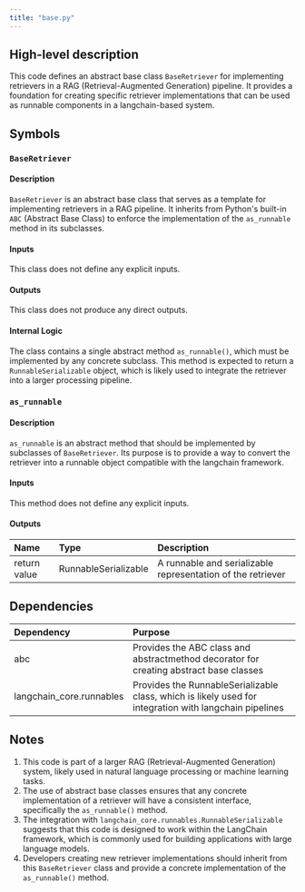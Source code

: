 ```yaml
---
title: "base.py"
---
```


## High-level description
This code defines an abstract base class `BaseRetriever` for implementing retrievers in a RAG (Retrieval-Augmented Generation) pipeline. It provides a foundation for creating specific retriever implementations that can be used as runnable components in a langchain-based system.

## Symbols

### `BaseRetriever`
#### Description
`BaseRetriever` is an abstract base class that serves as a template for implementing retrievers in a RAG pipeline. It inherits from Python's built-in `ABC` (Abstract Base Class) to enforce the implementation of the `as_runnable` method in its subclasses.

#### Inputs
This class does not define any explicit inputs.

#### Outputs
This class does not produce any direct outputs.

#### Internal Logic
The class contains a single abstract method `as_runnable()`, which must be implemented by any concrete subclass. This method is expected to return a `RunnableSerializable` object, which is likely used to integrate the retriever into a larger processing pipeline.

### `as_runnable`
#### Description
`as_runnable` is an abstract method that should be implemented by subclasses of `BaseRetriever`. Its purpose is to provide a way to convert the retriever into a runnable object compatible with the langchain framework.

#### Inputs
This method does not define any explicit inputs.

#### Outputs
| Name | Type | Description |
|:-----|:-----|:------------|
| return value | RunnableSerializable | A runnable and serializable representation of the retriever |

## Dependencies
| Dependency | Purpose |
|:-----------|:--------|
| abc | Provides the ABC class and abstractmethod decorator for creating abstract base classes |
| langchain_core.runnables | Provides the RunnableSerializable class, which is likely used for integration with langchain pipelines |

## Notes
1. This code is part of a larger RAG (Retrieval-Augmented Generation) system, likely used in natural language processing or machine learning tasks.
2. The use of abstract base classes ensures that any concrete implementation of a retriever will have a consistent interface, specifically the `as_runnable()` method.
3. The integration with `langchain_core.runnables.RunnableSerializable` suggests that this code is designed to work within the LangChain framework, which is commonly used for building applications with large language models.
4. Developers creating new retriever implementations should inherit from this `BaseRetriever` class and provide a concrete implementation of the `as_runnable()` method.